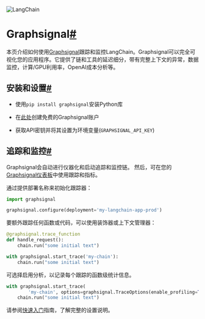 

<Head>
  <script>
    {
      `(function() {
         var _hmt = _hmt || [];
(function() {
  var hm = document.createElement("script");
  hm.src = "https://hm.baidu.com/hm.js?e60fb290e204e04c5cb6f79b0ac1e697";
  var s = document.getElementsByTagName("script")[0]; 
  s.parentNode.insertBefore(hm, s);
})();
       })();`
    }
  </script>
</Head>

![LangChain](https://pica.zhimg.com/50/v2-56e8bbb52aa271012541c1fe1ceb11a2_r.gif)





Graphsignal[#](#graphsignal "Permalink to this headline")
=========================================================

本页介绍如何使用[Graphsignal](https://app.graphsignal.com)跟踪和监控LangChain。Graphsignal可以完全可视化您的应用程序。它提供了链和工具的延迟细分，带有完整上下文的异常，数据监控，计算/GPU利用率，OpenAI成本分析等。

安装和设置[#](#installation-and-setup "Permalink to this headline")
--------------------------------------------------------------

* 使用`pip install graphsignal`安装Python库

* 在[此处](https://graphsignal.com)创建免费的Graphsignal账户

* 获取API密钥并将其设置为环境变量(`GRAPHSIGNAL_API_KEY`)

追踪和监控[#](#tracing-and-monitoring "Permalink to this headline")
--------------------------------------------------------------

Graphsignal会自动进行仪器化和启动追踪和监控链。 然后，可在您的[Graphsignal仪表板](https://app.graphsignal.com)中使用跟踪和指标。

通过提供部署名称来初始化跟踪器：

```python
import graphsignal

graphsignal.configure(deployment='my-langchain-app-prod')

```

要额外跟踪任何函数或代码，可以使用装饰器或上下文管理器：

```python
@graphsignal.trace_function
def handle_request():    
    chain.run("some initial text")

```

```python
with graphsignal.start_trace('my-chain'):
    chain.run("some initial text")

```

可选择启用分析，以记录每个跟踪的函数级统计信息。

```python
with graphsignal.start_trace(
        'my-chain', options=graphsignal.TraceOptions(enable_profiling=True)):
    chain.run("some initial text")

```

请参阅[快速入门](https://graphsignal.com/docs/guides/quick-start/)指南，了解完整的设置说明。

